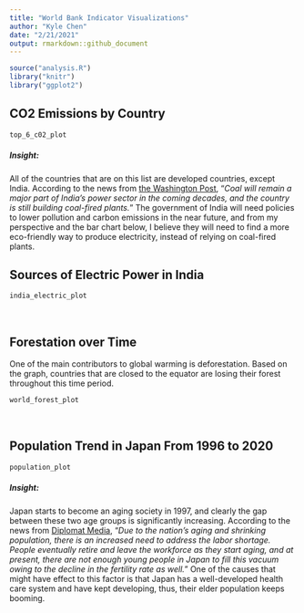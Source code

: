 ```yaml
---
title: "World Bank Indicator Visualizations"
author: "Kyle Chen"
date: "2/21/2021"
output: rmarkdown::github_document
---
```

```r
source("analysis.R")
library("knitr")
library("ggplot2")
```

## CO2 Emissions by Country
```r
top_6_c02_plot
```

##### Insight:
All of the countries that are on this list are developed countries, except India.
According to the news from [the Washington Post](https://www.washingtonpost.com/climate-solutions/2020/06/12/india-emissions-climate/), "*Coal will remain a major part of India’s power sector in the coming decades, and the country is still building coal-fired plants.*" The government of India will need policies to lower pollution and carbon emissions in the near future, and from my perspective and the bar chart below, I believe they will need to find a more eco-friendly way to produce electricity, instead of relying on coal-fired plants.

## Sources of Electric Power in India 
```r
india_electric_plot
```


<p>&nbsp;</p>
## Forestation over Time
One of the main contributors to global warming is deforestation. Based on the graph, countries that are closed to the equator are losing their forest throughout this time period.
```r
world_forest_plot
```

<p>&nbsp;</p>
## Population Trend in Japan From 1996 to 2020
```r
population_plot
```

##### Insight:
Japan starts to become an aging society in 1997, and clearly the gap between these two age groups is significantly increasing. According to the news from [Diplomat Media](https://thediplomat.com/2019/11/how-does-japans-aging-society-affect-its-economy/), "*Due to the nation’s aging and shrinking population, there is an increased need to address the labor shortage. People eventually retire and leave the workforce as they start aging, and at present, there are not enough young people in Japan to fill this vacuum owing to the decline in the fertility rate as well.*" One of the causes that might have effect to this factor is that Japan has a well-developed health care system and have kept developing, thus, their elder population keeps booming.